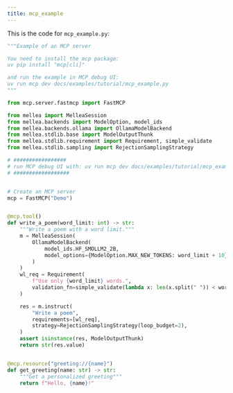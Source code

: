 ```yaml
---
title: mcp_example
---
```


This is the code for `mcp_example.py`:
<CodeGroup>

```python Python
"""Example of an MCP server

You need to install the mcp package:
uv pip install "mcp[cli]"

and run the example in MCP debug UI:
uv run mcp dev docs/examples/tutorial/mcp_example.py
"""

from mcp.server.fastmcp import FastMCP

from mellea import MelleaSession
from mellea.backends import ModelOption, model_ids
from mellea.backends.ollama import OllamaModelBackend
from mellea.stdlib.base import ModelOutputThunk
from mellea.stdlib.requirement import Requirement, simple_validate
from mellea.stdlib.sampling import RejectionSamplingStrategy

# #################
# run MCP debug UI with: uv run mcp dev docs/examples/tutorial/mcp_example.py
# ##################


# Create an MCP server
mcp = FastMCP("Demo")


@mcp.tool()
def write_a_poem(word_limit: int) -> str:
    """Write a poem with a word limit."""
    m = MelleaSession(
        OllamaModelBackend(
            model_ids.HF_SMOLLM2_2B,
            model_options={ModelOption.MAX_NEW_TOKENS: word_limit + 10},
        )
    )
    wl_req = Requirement(
        f"Use only {word_limit} words.",
        validation_fn=simple_validate(lambda x: len(x.split(" ")) < word_limit),
    )

    res = m.instruct(
        "Write a poem",
        requirements=[wl_req],
        strategy=RejectionSamplingStrategy(loop_budget=2),
    )
    assert isinstance(res, ModelOutputThunk)
    return str(res.value)


@mcp.resource("greeting://{name}")
def get_greeting(name: str) -> str:
    """Get a personalized greeting"""
    return f"Hello, {name}!"

```
</CodeGroup>
